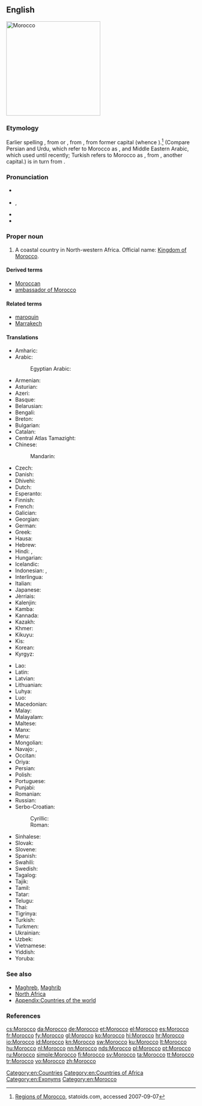 {{also|morocco}}
==English==
[[Image:Morocco (orthographic projection).svg|250px|thumb|right|Morocco]]
{{wikipedia}}

===Etymology===
Earlier spelling {{term|Marocco|lang=en}}, from {{etyl|es|en}} {{term|Marruecos|lang=es}} or {{etyl|pt|en}} {{term|Marrocos|lang=pt}}, from {{etyl|ML.|en}} {{term|Marrochium|lang=la}}, from former capital {{term||Marrakech|lang=la}} (whence {{etyl|en|-}} {{term|Marrakech|lang=en}}).<ref>[http://www.statoids.com/uma.html Regions of Morocco], statoids.com, accessed 2007-09-07</ref> (Compare Persian and Urdu, which refer to Morocco as {{term|مراکش|sc=Arab|lang=fa||marâkeš}}, and Middle Eastern Arabic, which used {{term|مراكش|sc=Arab|lang=fa||marraakush}} until recently; Turkish refers to Morocco as {{term|Fas|lang=tr}}, from {{term|Fas||Fez|lang=tr}}, another capital.) {{term||Marrakech}} is in turn from {{etyl|ber|en}} {{term||Murt n Akush|Land of God}}.

===Pronunciation===
* {{a|UK}} {{IPA|/məˈrɒkəʊ/|lang=en}}
* {{a|US}} {{enPR|məräk'ō}}, {{IPAchar|/məˈrɑkoʊ/}}
* {{audio|En-us-Morocco.ogg|Audio (US)|lang=en}}
* {{rhymes|ɒkəʊ|lang=en}}

===Proper noun===
{{en-proper noun}}

# A coastal country in North-western Africa. Official name: [[Kingdom of Morocco]].

====Derived terms====
* [[Moroccan]]
* [[ambassador of Morocco]]

====Related terms====
* [[maroquin]]
* [[Marrakech]]

====Translations====
{{trans-top|country}}
* Amharic: {{t|am|ሞሮኮ|sc=Ethi}}
* Arabic: {{t|ar|اَلْمَغْرِب|f}}
*: Egyptian Arabic: {{t|arz|المغرب|f|tr=el-maḡreb|sc=Arab}}
* Armenian: {{t|hy|Մարոկկո|sc=Armn}}
* Asturian: {{t+|ast|Marruecos|m-p}}
* Azeri: {{t+|az|Mərakeş}}
* Basque: {{t+|eu|Maroko}}
* Belarusian: {{t|be|Маро́ка|n|sc=Cyrl}}
* Bengali: {{t|bn|মরোক্কো|tr=môrokko|sc=Beng}}
* Breton: {{t|br|Maroko}}
* Bulgarian: {{t|bg|Маро́ко|n}}
* Catalan: {{t+|ca|Marroc|m}}
* Central Atlas Tamazight: {{t|tzm|&lt;strong class="error"&gt;&lt;span class="scribunto-error" id="mw-scribunto-error-1"&gt;Lua error in Module:languages/templates at line 28: The language code 'ber' is not valid.&lt;/span&gt;&lt;/strong&gt|alt=ⵍⵎⴰⵖⵔⵉⴱ}}
* Chinese:
*: Mandarin: {{t+|cmn|摩洛哥|tr=Móluògē|sc=Hani}}
* Czech: {{t+|cs|Maroko|m}}
* Danish: {{t+|da|Marokko}}
* Dhivehi: {{t|dv|މައުރިބު|sc=Thaa}}
* Dutch: {{t+|nl|Marokko}}
* Esperanto: {{t|eo|Maroko}}
* Finnish: {{t+|fi|Marokko}}
* French: {{t+|fr|Maroc|m}}
* Galician: {{t+|gl|Marrocos|m-p}}
* Georgian: {{t|ka|მაროკო|sc=Geor}}
* German: {{t+|de|Marokko}}
* Greek: {{t+|el|Μαρόκο|n}}
* Hausa: {{t|ha|Maroko|alt=Màr̃ōkò|f}}
* Hebrew: {{t|he|מרוקו|tr=maroko}}
* Hindi: {{t+|hi|मोरक्को|tr=morakko|sc=Deva}}, {{t|hi|मराकेश|tr=marākeś|sc=Deva}}
* Hungarian: {{t+|hu|Marokkó}}
* Icelandic: {{t+|is|Marokkó}}
* Indonesian: {{t|id|Moroko}}, {{t|id|Maroko}}
* Interlingua: {{t|ia|Marroco}}
* Italian: {{t+|it|Marocco|m}}
* Japanese: {{t+|ja|モロッコ|tr=Morokko}}
* Jèrriais: {{t|roa-jer|Maroc|m}}
* Kalenjin: {{t|kln|Moroko}}
* Kamba: {{t|kam|Moroko}}
* Kannada: {{t+|kn|ಮೊರಾಕೊ|sc=Knda}}
* Kazakh: {{t|kk|Марокко|sc=Cyrl}}
* Khmer: {{t|km|ម៉ារ៉ុក|tr=maarok|sc=Khmr}}
* Kikuyu: {{t|ki|Moroko}}
* Kis: {{t|kis|Moroko}}
* Korean: {{t+|ko|^모로코|sc=Hang}}
* Kyrgyz: {{t|ky|Марокко|sc=Cyrl}}
{{trans-mid}}
* Lao: {{t|lo|ມາລົກ|sc=Laoo}}
* Latin: {{t|la|Marocum|n}}
* Latvian: {{t+|lv|Maroka|f}}
* Lithuanian: {{t+|lt|Marokas|m}}
* Luhya: {{t|luy|Moroko}}
* Luo: {{t|luo|Moroko}}
* Macedonian: {{t|mk|Маро́ко|n}}
* Malay: {{t|ms|Maghribi}}
* Malayalam: {{t|ml|മൊറോക്കൊ|sc=Mlym}}
* Maltese: {{t|mt|il-[[Marokk]]}}
* Manx: {{t|gv|Maroc|f|alt=Yn Varoc}}
* Meru: {{t|mer|Moroko}}
* Mongolian: {{t|mn|Марокко|sc=Cyrl}}
* Navajo: {{t|nv|Moroko‎}}, {{t|nv|Máághwib bikéyah}}
* Occitan: {{t+|oc|Marròc|m}}
* Oriya: {{t|or|ମୋରୋକୋ|sc=Orya|tr=mōrōkō}}
* Persian: {{t+|fa|مراکش|tr=marâkeš|sc=fa-Arab}}
* Polish: {{t+|pl|Maroko}}
* Portuguese: {{t+|pt|Marrocos|m-p}}
* Punjabi: {{t-needed|pa}}
* Romanian: {{t|ro|Maroc|n}}
* Russian: {{t+|ru|Маро́кко|n}}
* Serbo-Croatian:
*: Cyrillic: {{t|sh|Мароко|m}}
*: Roman: {{t+|sh|Maroko|m}}
* Sinhalese: {{t|si|මොරොක්කෝව|sc=Sinh}}
* Slovak: {{t|sk|Maroko|n}}
* Slovene: {{t+|sl|Maroko|m}}
* Spanish: {{t+|es|Marruecos|m}}
* Swahili: {{t+|sw|Moroko}}
* Swedish: {{t+|sv|Marocko}}
* Tagalog: {{t|tl|Maruekos}}
* Tajik: {{t|tg|Марокаш|sc=Cyrl}}
* Tamil: {{t|ta|மொரோக்கோ|sc=Taml}}
* Tatar: {{t|tt|Марокко|sc=Cyrl}}
* Telugu: {{t+|te|మొరాకో|sc=Telu}}
* Thai: {{t+|th|โมร็อกโก|tr=mohrókgoh}}
* Tigrinya: {{t|ti|ሞሮኮ|sc=Ethi}}
* Turkish: {{t+|tr|Fas}}
* Turkmen: {{t|tk|Marokko}}
* Ukrainian: {{t+|uk|Маро́кко|n|sc=Cyrl}}
* Uzbek: {{t+|uz|Marokash}}
* Vietnamese: {{t|vi|Maroc}}
* Yiddish: {{t|yi|מאַראָקאָ}}
* Yoruba: {{t|yo|Mòrókò}}
{{trans-bottom}}

===See also===
* [[Maghreb]], [[Maghrib]]
* [[North Africa]]
* [[Appendix:Countries of the world]]

===References===
<references/>

[[Category:en:Countries]]
[[Category:en:Countries of Africa]]
[[Category:en:Exonyms]]
[[Category:en:Morocco]]

[[cs:Morocco]]
[[da:Morocco]]
[[de:Morocco]]
[[et:Morocco]]
[[el:Morocco]]
[[es:Morocco]]
[[fr:Morocco]]
[[fy:Morocco]]
[[gl:Morocco]]
[[ko:Morocco]]
[[hi:Morocco]]
[[hr:Morocco]]
[[io:Morocco]]
[[id:Morocco]]
[[kn:Morocco]]
[[sw:Morocco]]
[[ku:Morocco]]
[[lt:Morocco]]
[[hu:Morocco]]
[[nl:Morocco]]
[[nn:Morocco]]
[[nds:Morocco]]
[[pl:Morocco]]
[[pt:Morocco]]
[[ru:Morocco]]
[[simple:Morocco]]
[[fi:Morocco]]
[[sv:Morocco]]
[[ta:Morocco]]
[[tt:Morocco]]
[[tr:Morocco]]
[[vo:Morocco]]
[[zh:Morocco]]